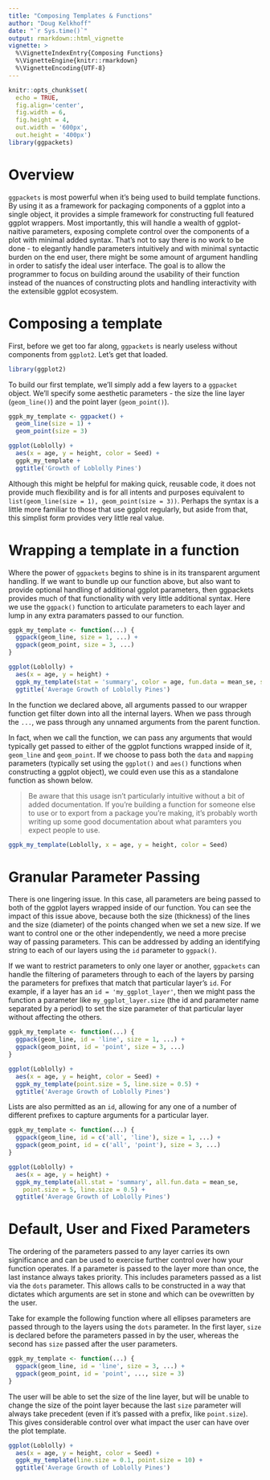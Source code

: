 ```yaml
--- 
title: "Composing Templates & Functions" 
author: "Doug Kelkhoff" 
date: "`r Sys.time()`"
output: rmarkdown::html_vignette
vignette: >
  %\VignetteIndexEntry{Composing Functions}
  %\VignetteEngine{knitr::rmarkdown}
  %\VignetteEncoding{UTF-8}
---
```


```r
knitr::opts_chunk$set(
  echo = TRUE, 
  fig.align='center', 
  fig.width = 6,
  fig.height = 4,
  out.width = '600px', 
  out.height = '400px') 
library(ggpackets)
```

# Overview

`ggpackets` is most powerful when it's being used to build template functions. 
By using it as a framework for packaging components of a ggplot into a single 
object, it provides a simple framework for constructing full featured ggplot
wrappers. Most importantly, this will handle a wealth of ggplot-naitive
parameters, exposing complete control over the components of a plot with minimal
added syntax. That's not to say there is no work to be done - to elegantly
handle parameters intuitively and with minimal syntactic burden on the end user,
there might be some amount of argument handling in order to satisfy the ideal
user interface. The goal is to allow the programmer to focus on building around
the usability of their function instead of the nuances of constructing plots and handling interactivity with the extensible ggplot ecosystem.

# Composing a template

First, before we get too far along, `ggpackets` is nearly useless without
components from `ggplot2`. Let's get that loaded.

```r
library(ggplot2)
```

To build our first template, we'll simply add a few layers to a `ggpacket` 
object. We'll specify some aesthetic parameters - the size the line layer (`geom_line()`) and the point layer (`geom_point()`).

```r
ggpk_my_template <- ggpacket() + 
  geom_line(size = 1) + 
  geom_point(size = 3)
```

```r
ggplot(Loblolly) + 
  aes(x = age, y = height, color = Seed) + 
  ggpk_my_template + 
  ggtitle('Growth of Loblolly Pines')
```

Although this might be helpful for making quick, reusable code, it does not 
provide much flexibility and is for all intents and purposes equivalent to 
`list(geom_line(size = 1), geom_point(size = 3))`. Perhaps the syntax is a
little more familiar to those that use ggplot regularly, but aside from that,
this simplist form provides very little real value.

# Wrapping a template in a function

Where the power of `ggpackets` begins to shine is in its transparent argument 
handling. If we want to bundle up our function above, but also want to provide 
optional handling of additional ggplot parameters, then ggpackets provides much 
of that functionality with very little additional syntax. Here we use the
`ggpack()` function to articulate parameters to each layer and lump in any extra
paramaters passed to our function.

```r
ggpk_my_template <- function(...) {
  ggpack(geom_line, size = 1, ...) +
  ggpack(geom_point, size = 3, ...)
}
```

```r
ggplot(Loblolly) + 
  aes(x = age, y = height) + 
  ggpk_my_template(stat = 'summary', color = age, fun.data = mean_se, size = 5, alpha = 0.5) + 
  ggtitle('Average Growth of Loblolly Pines')
```

In the function we declared above, all arguments passed to our wrapper function
get filter down into all the internal layers. When we pass through the `...`, we
pass through any unnamed arguments from the parent function.

In fact, when we call the function, we can pass any arguments that would
typically get passed to either of the ggplot functions wrapped inside of it,
`geom_line` and `geom_point`. If we choose to pass both the `data` and `mapping`
parameters (typically set using the `ggplot()` and `aes()` functions when
constructing a ggplot object), we could even use this as a standalone function
as shown below.

> Be aware that this usage isn't particularly intuitive without a bit of added
documentation. If you're building a function for someone else to use or to
export from a package you're making, it's probably worth writing up some good
documentation about what paramters you expect people to use.

```r
ggpk_my_template(Loblolly, x = age, y = height, color = Seed)
```


# Granular Parameter Passing

There is one lingering issue. In this case, all parameters are being passed to 
both of the ggplot layers wrapped inside of our function. You can see the impact
of this issue above, because both the size (thickness) of the lines and the size
(diameter) of the points changed when we set a new size. If we want to control 
one or the other independently, we need a more precise way of passing
parameters. This can be addressed by adding an identifying string to each of our
layers using the `id` parameter to `ggpack()`.

If we want to restrict parameters to only one layer or another, `ggpackets` can 
handle the filtering of parameters through to each of the layers by parsing the
parameters for prefixes that match that particular layer's `id`. For example, if
a layer has an `id = 'my_ggplot_layer'`, then we might pass the function a
parameter like `my_ggplot_layer.size` (the id and parameter name separated by a
period) to set the size parameter of that particular layer without affecting the
others.

```r
ggpk_my_template <- function(...) {
  ggpack(geom_line, id = 'line', size = 1, ...) + 
  ggpack(geom_point, id = 'point', size = 3, ...)
}
```

```r
ggplot(Loblolly) + 
  aes(x = age, y = height, color = Seed) + 
  ggpk_my_template(point.size = 5, line.size = 0.5) + 
  ggtitle('Average Growth of Loblolly Pines')
```

Lists are also permitted as an `id`, allowing for any one of a number of
different prefixes to capture arguments for a particular layer.

```r
ggpk_my_template <- function(...) {
  ggpack(geom_line, id = c('all', 'line'), size = 1, ...) + 
  ggpack(geom_point, id = c('all', 'point'), size = 3, ...)
}
```

```r
ggplot(Loblolly) + 
  aes(x = age, y = height) + 
  ggpk_my_template(all.stat = 'summary', all.fun.data = mean_se,
    point.size = 5, line.size = 0.5) + 
  ggtitle('Average Growth of Loblolly Pines')
```

# Default, User and Fixed Parameters

The ordering of the parameters passed to any layer carries its own significance
and can be used to exercise further control over how your function operates. If
a parameter is passed to the layer more than once, the last instance always
takes priority. This includes parameters passed as a list via the `dots`
parameter. This allows calls to be constructed in a way that dictates which
arguments are set in stone and which can be ovewritten by the user.

Take for example the following function where all ellipses parameters are passed
through to the layers using the `dots` parameter. In the first layer, `size` is
declared before the parameters passed in by the user, whereas the second has
`size` passed after the user parameters.

```r
ggpk_my_template <- function(...) {
  ggpack(geom_line, id = 'line', size = 3, ...) + 
  ggpack(geom_point, id = 'point', ..., size = 3)
}
```

The user will be able to set the size of the line layer, but will be unable to 
change the size of the point layer because the last `size` parameter will always
take precedent (even if it's passed with a prefix, like `point.size`). This
gives considerable control over what impact the user can have over the plot
template.

```r
ggplot(Loblolly) + 
  aes(x = age, y = height, color = Seed) + 
  ggpk_my_template(line.size = 0.1, point.size = 10) + 
  ggtitle('Average Growth of Loblolly Pines')
```